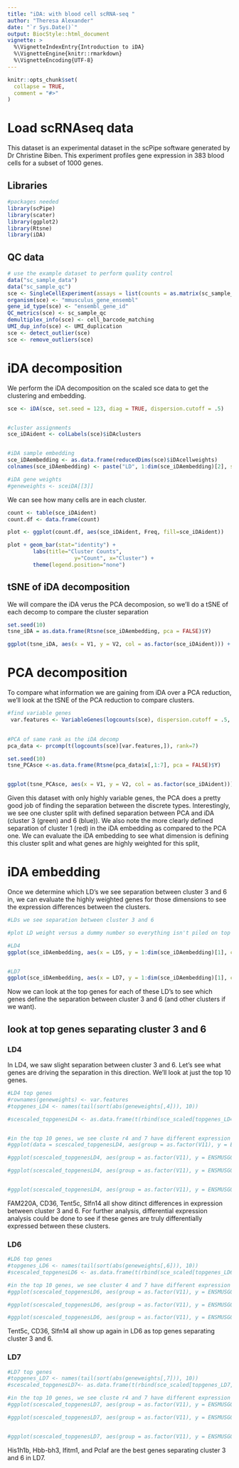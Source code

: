 ```yaml
---
title: "iDA: with blood cell scRNA-seq "
author: "Theresa Alexander"
date: "`r Sys.Date()`"
output: BiocStyle::html_document
vignette: >
  %\VignetteIndexEntry{Introduction to iDA}
  %\VignetteEngine{knitr::rmarkdown}
  %\VignetteEncoding{UTF-8}
---
```


```r
knitr::opts_chunk$set(
  collapse = TRUE,
  comment = "#>"
)

```

# Load scRNAseq data

This dataset is an experimental dataset in the scPipe software generated by Dr Christine Biben. This experiment profiles gene expression in 383 blood cells for a subset of 1000 genes.

## Libraries
```r
#packages needed
library(scPipe)
library(scater)
library(ggplot2)
library(Rtsne)
library(iDA)
```


## QC data 
```r
# use the example dataset to perform quality control
data("sc_sample_data")
data("sc_sample_qc")
sce <- SingleCellExperiment(assays = list(counts = as.matrix(sc_sample_data)))
organism(sce) <- "mmusculus_gene_ensembl"
gene_id_type(sce) <- "ensembl_gene_id"
QC_metrics(sce) <- sc_sample_qc
demultiplex_info(sce) <- cell_barcode_matching
UMI_dup_info(sce) <- UMI_duplication
sce <- detect_outlier(sce)
sce <- remove_outliers(sce)

```


# iDA decomposition

We perform the iDA decomposition on the scaled sce data to get the clustering and embedding.
```r

sce <- iDA(sce, set.seed = 123, diag = TRUE, dispersion.cutoff = .5)


#cluster assignments
sce_iDAident <- colLabels(sce)$iDAclusters


#iDA sample embedding
sce_iDAembedding <- as.data.frame(reducedDims(sce)$iDAcellweights)
colnames(sce_iDAembedding) <- paste("LD", 1:dim(sce_iDAembedding)[2], sep = "")

#iDA gene weights 
#geneweights <- sceiDA[[3]]
```


We can see how many cells are in each cluster.

```r

count <- table(sce_iDAident)
count.df <- data.frame(count)

plot <- ggplot(count.df, aes(sce_iDAident, Freq, fill=sce_iDAident))

plot + geom_bar(stat="identity") + 
        labs(title="Cluster Counts",
                     y="Count", x="Cluster") + 
        theme(legend.position="none")
```


## tSNE of iDA decomposition

We will compare the iDA verus the PCA decomposion, so we'll do a tSNE of each decomp to compare the cluster separation
```r
set.seed(10)
tsne_iDA = as.data.frame(Rtsne(sce_iDAembedding, pca = FALSE)$Y)

ggplot(tsne_iDA, aes(x = V1, y = V2, col = as.factor(sce_iDAident))) + geom_point() + labs(color = "iDA Cluster")
```


# PCA decomposition

To compare what information we are gaining from iDA over a PCA reduction, we'll look at the tSNE of the PCA reduction to compare clusters.

```r
#find variable genes
 var.features <- VariableGenes(logcounts(sce), dispersion.cutoff = .5, mean.low.cutoff = .1, mean.high.cutoff = 8)

 
#PCA of same rank as the iDA decomp
pca_data <- prcomp(t(logcounts(sce)[var.features,]), rank=7)

set.seed(10)
tsne_PCAsce <-as.data.frame(Rtsne(pca_data$x[,1:7], pca = FALSE)$Y)


ggplot(tsne_PCAsce, aes(x = V1, y = V2, col = as.factor(sce_iDAident))) + geom_point() + labs(color = "iDA Cluster")

```

Given this dataset with only highly variable genes, the PCA does a pretty good job of finding the separation between the discrete types. Interestingly, we see one cluster split with defined separation between PCA and iDA (cluster 3 (green) and 6 (blue)). We also note the more clearly defined separation of cluster 1 (red) in the iDA embedding as compared to the PCA one. We can evaluate the iDA embedding to see what dimension is defining this cluster split and what genes are highly weighted for this split,


# iDA embedding 

Once we determine which LD's we see separation between cluster 3 and 6 in, we can evaluate the highly weighted genes for those dimensions to see the expression differences between the clusters. 

```r
#LDs we see separation between cluster 3 and 6

#plot LD weight versus a dummy number so everything isn't piled on top of each other. so we are looking for separation in the x-axis direction. 

#LD4
ggplot(sce_iDAembedding, aes(x = LD5, y = 1:dim(sce_iDAembedding)[1], col =  as.factor(sce_iDAident))) + geom_point() + xlab( "LD4 Weight") + ylab("Cell Number") + labs(colour="iDA Cluster")


#LD7
ggplot(sce_iDAembedding, aes(x = LD7, y = 1:dim(sce_iDAembedding)[1], color = as.factor(sce_iDAident))) + geom_point()  + labs(colour="iDA Cluster") + xlab( "LD7 Weight") + ylab("Cell Number")


```

Now we can look at the top genes for each of these LD's to see which genes define the separation between cluster 3 and 6 (and other clusters if we want).



## look at top genes separating cluster 3 and 6
### LD4
In LD4, we saw slight separation between cluster 3 and 6. Let's see what genes are driving the separation in this direction. We'll look at just the top 10 genes. 
```r

#LD4 top genes
#rownames(geneweights) <- var.features
#topgenes_LD4 <- names(tail(sort(abs(geneweights[,4])), 10))

#scescaled_topgenesLD4 <- as.data.frame(t(rbind(sce_scaled[topgenes_LD4,], as.factor(sce$clusters))))


#in the top 10 genes, we see cluste r4 and 7 have different expression patterns
#ggplot(data = scescaled_topgenesLD4, aes(group = as.factor(V11), y = ENSMUSG00000083012, col = as.factor(V11))) + geom_boxplot() + labs(colour = "iDA Cluster")

#ggplot(scescaled_topgenesLD4, aes(group = as.factor(V11), y = ENSMUSG00000002944, col = as.factor(V11))) + geom_boxplot() + labs(colour = "iDA Cluster")

#ggplot(scescaled_topgenesLD4, aes(group = as.factor(V11), y = ENSMUSG00000044468, col = as.factor(V11))) + geom_boxplot() + labs(colour = "iDA Cluster")


#ggplot(scescaled_topgenesLD4, aes(group = as.factor(V11), y = ENSMUSG00000082101, col = as.factor(V11))) + geom_boxplot() + labs(colour = "iDA Cluster")

```

FAM220A, CD36, Tent5c, Slfn14 all show ditinct differences in expression between cluster 3 and 6. For further analysis, differential expression analysis could be done to see if these genes are truly differentially expressed between these clusters. 


### LD6
```r

#LD6 top genes
#topgenes_LD6 <- names(tail(sort(abs(geneweights[,6])), 10))
#scescaled_topgenesLD6 <- as.data.frame(t(rbind(sce_scaled[topgenes_LD6,], as.factor(sce$clusters))))

#in the top 10 genes, we see cluster 4 and 7 have different expression patterns
#ggplot(scescaled_topgenesLD6, aes(group = as.factor(V11), y = ENSMUSG00000044468, col = as.factor(V11))) + geom_boxplot() + labs(colour = "iDA Cluster")

#ggplot(scescaled_topgenesLD6, aes(group = as.factor(V11), y = ENSMUSG00000002944, col = as.factor(V11))) + geom_boxplot() + labs(colour = "iDA Cluster")

#ggplot(scescaled_topgenesLD6, aes(group = as.factor(V11), y = ENSMUSG00000082101, col = as.factor(V11))) + geom_boxplot() + labs(colour = "iDA Cluster")

```
Tent5c, CD36, Slfn14 all show up again in LD6 as top genes separating cluster 3 and 6. 


### LD7
```r

#LD7 top genes
#topgenes_LD7 <- names(tail(sort(abs(geneweights[,7])), 10))
#scescaled_topgenesLD7<- as.data.frame(t(rbind(sce_scaled[topgenes_LD7,], as.factor(sce$clusters))))

#in the top 10 genes, we see cluste r4 and 7 have different expression patterns
#ggplot(scescaled_topgenesLD7, aes(group = as.factor(V11), y = ENSMUSG00000058773, col = as.factor(V11))) + geom_boxplot() + labs(colour = "iDA Cluster")

#ggplot(scescaled_topgenesLD7, aes(group = as.factor(V11), y = ENSMUSG00000083216, col = as.factor(V11))) + geom_boxplot() + labs(colour = "iDA Cluster")


#ggplot(scescaled_topgenesLD7, aes(group = as.factor(V11), y = ENSMUSG00000040204, col = as.factor(V11))) + geom_boxplot() + labs(colour = "iDA Cluster")


```

His1h1b, Hbb-bh3, Ifitm1, and Pclaf are the best genes separating cluster 3 and 6 in LD7. 





